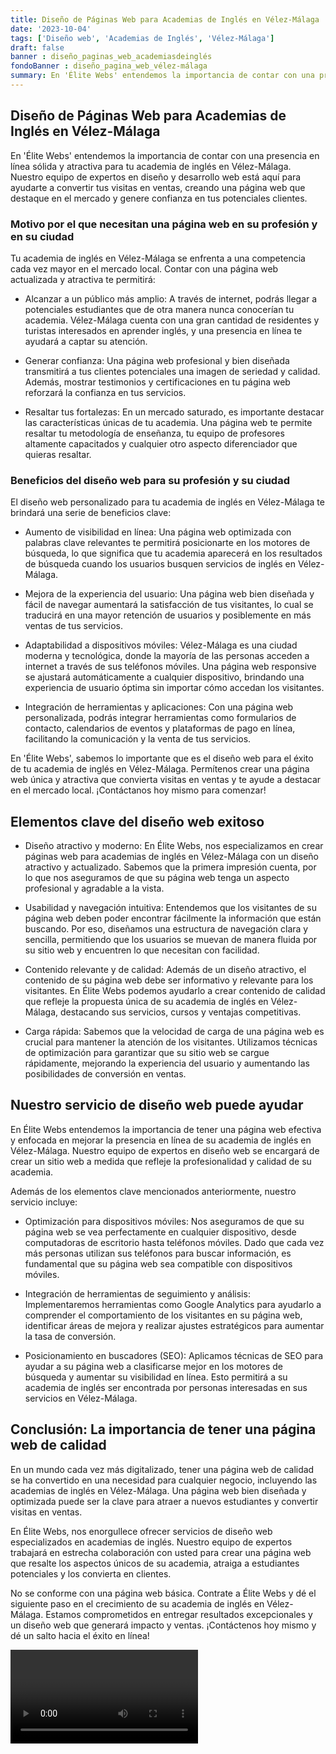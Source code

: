 ```yaml
---
title: Diseño de Páginas Web para Academias de Inglés en Vélez-Málaga
date: '2023-10-04'
tags: ['Diseño web', 'Academias de Inglés', 'Vélez-Málaga']
draft: false
banner : diseño_paginas_web_academiasdeinglés
fondoBanner : diseño_pagina_web_vélez-málaga
summary: En 'Élite Webs' entendemos la importancia de contar con una presencia en línea sólida y atractiva para tu academia de inglés en VélezMálaga. Nuestro equipo de expertos en diseño y desarrollo web está aquí para ayudarte a convertir tus visitas en ventas, creando una página web que destaque en el mercado y genere confianza en tus potenciales clientes.
---
```


## Diseño de Páginas Web para Academias de Inglés en Vélez-Málaga

En 'Élite Webs' entendemos la importancia de contar con una presencia en línea sólida y atractiva para tu academia de inglés en Vélez-Málaga. Nuestro equipo de expertos en diseño y desarrollo web está aquí para ayudarte a convertir tus visitas en ventas, creando una página web que destaque en el mercado y genere confianza en tus potenciales clientes.

### Motivo por el que necesitan una página web en su profesión y en su ciudad

Tu academia de inglés en Vélez-Málaga se enfrenta a una competencia cada vez mayor en el mercado local. Contar con una página web actualizada y atractiva te permitirá:

- Alcanzar a un público más amplio: A través de internet, podrás llegar a potenciales estudiantes que de otra manera nunca conocerían tu academia. Vélez-Málaga cuenta con una gran cantidad de residentes y turistas interesados en aprender inglés, y una presencia en línea te ayudará a captar su atención.

- Generar confianza: Una página web profesional y bien diseñada transmitirá a tus clientes potenciales una imagen de seriedad y calidad. Además, mostrar testimonios y certificaciones en tu página web reforzará la confianza en tus servicios.

- Resaltar tus fortalezas: En un mercado saturado, es importante destacar las características únicas de tu academia. Una página web te permite resaltar tu metodología de enseñanza, tu equipo de profesores altamente capacitados y cualquier otro aspecto diferenciador que quieras resaltar.

### Beneficios del diseño web para su profesión y su ciudad

El diseño web personalizado para tu academia de inglés en Vélez-Málaga te brindará una serie de beneficios clave:

- Aumento de visibilidad en línea: Una página web optimizada con palabras clave relevantes te permitirá posicionarte en los motores de búsqueda, lo que significa que tu academia aparecerá en los resultados de búsqueda cuando los usuarios busquen servicios de inglés en Vélez-Málaga.

- Mejora de la experiencia del usuario: Una página web bien diseñada y fácil de navegar aumentará la satisfacción de tus visitantes, lo cual se traducirá en una mayor retención de usuarios y posiblemente en más ventas de tus servicios.

- Adaptabilidad a dispositivos móviles: Vélez-Málaga es una ciudad moderna y tecnológica, donde la mayoría de las personas acceden a internet a través de sus teléfonos móviles. Una página web responsive se ajustará automáticamente a cualquier dispositivo, brindando una experiencia de usuario óptima sin importar cómo accedan los visitantes.

- Integración de herramientas y aplicaciones: Con una página web personalizada, podrás integrar herramientas como formularios de contacto, calendarios de eventos y plataformas de pago en línea, facilitando la comunicación y la venta de tus servicios.

En 'Élite Webs', sabemos lo importante que es el diseño web para el éxito de tu academia de inglés en Vélez-Málaga. Permítenos crear una página web única y atractiva que convierta visitas en ventas y te ayude a destacar en el mercado local. ¡Contáctanos hoy mismo para comenzar!

<GifSeo />

<Cta />

## Elementos clave del diseño web exitoso

- Diseño atractivo y moderno: En Élite Webs, nos especializamos en crear páginas web para academias de inglés en Vélez-Málaga con un diseño atractivo y actualizado. Sabemos que la primera impresión cuenta, por lo que nos aseguramos de que su página web tenga un aspecto profesional y agradable a la vista.

- Usabilidad y navegación intuitiva: Entendemos que los visitantes de su página web deben poder encontrar fácilmente la información que están buscando. Por eso, diseñamos una estructura de navegación clara y sencilla, permitiendo que los usuarios se muevan de manera fluida por su sitio web y encuentren lo que necesitan con facilidad.

- Contenido relevante y de calidad: Además de un diseño atractivo, el contenido de su página web debe ser informativo y relevante para los visitantes. En Élite Webs podemos ayudarlo a crear contenido de calidad que refleje la propuesta única de su academia de inglés en Vélez-Málaga, destacando sus servicios, cursos y ventajas competitivas.

- Carga rápida: Sabemos que la velocidad de carga de una página web es crucial para mantener la atención de los visitantes. Utilizamos técnicas de optimización para garantizar que su sitio web se cargue rápidamente, mejorando la experiencia del usuario y aumentando las posibilidades de conversión en ventas.

## Nuestro servicio de diseño web puede ayudar

En Élite Webs entendemos la importancia de tener una página web efectiva y enfocada en mejorar la presencia en línea de su academia de inglés en Vélez-Málaga. Nuestro equipo de expertos en diseño web se encargará de crear un sitio web a medida que refleje la profesionalidad y calidad de su academia.

Además de los elementos clave mencionados anteriormente, nuestro servicio incluye:

- Optimización para dispositivos móviles: Nos aseguramos de que su página web se vea perfectamente en cualquier dispositivo, desde computadoras de escritorio hasta teléfonos móviles. Dado que cada vez más personas utilizan sus teléfonos para buscar información, es fundamental que su página web sea compatible con dispositivos móviles.

- Integración de herramientas de seguimiento y análisis: Implementaremos herramientas como Google Analytics para ayudarlo a comprender el comportamiento de los visitantes en su página web, identificar áreas de mejora y realizar ajustes estratégicos para aumentar la tasa de conversión.

- Posicionamiento en buscadores (SEO): Aplicamos técnicas de SEO para ayudar a su página web a clasificarse mejor en los motores de búsqueda y aumentar su visibilidad en línea. Esto permitirá a su academia de inglés ser encontrada por personas interesadas en sus servicios en Vélez-Málaga.

## Conclusión: La importancia de tener una página web de calidad

En un mundo cada vez más digitalizado, tener una página web de calidad se ha convertido en una necesidad para cualquier negocio, incluyendo las academias de inglés en Vélez-Málaga. Una página web bien diseñada y optimizada puede ser la clave para atraer a nuevos estudiantes y convertir visitas en ventas.

En Élite Webs, nos enorgullece ofrecer servicios de diseño web especializados en academias de inglés. Nuestro equipo de expertos trabajará en estrecha colaboración con usted para crear una página web que resalte los aspectos únicos de su academia, atraiga a estudiantes potenciales y los convierta en clientes.

No se conforme con una página web básica. Contrate a Élite Webs y dé el siguiente paso en el crecimiento de su academia de inglés en Vélez-Málaga. Estamos comprometidos en entregar resultados excepcionales y un diseño web que generará impacto y ventas. ¡Contáctenos hoy mismo y dé un salto hacia el éxito en línea!

<Video />

<CtaBot job='Academias de Inglés' city='Vélez-Málaga'/>

<Gmaps query='Vélez-Málaga+españa+maps' />